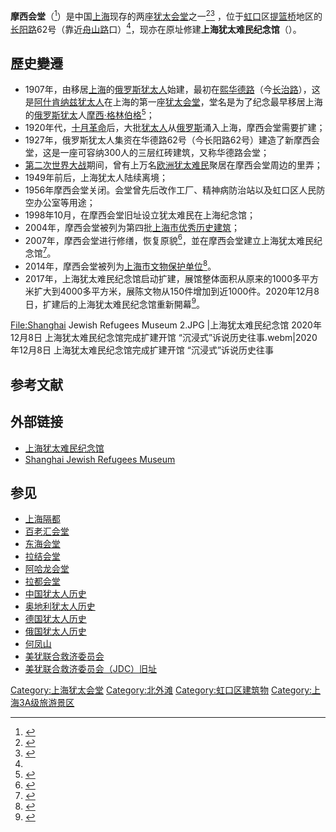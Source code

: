 {{Infobox Museum
 |name          = 上海犹太难民纪念馆<br /> <small>{{lang|en|Shanghai Jewish Refugees Museum}}</small>
 |image         = Shanghai_Jewish_Refugees_Museum,_Refurbished_2020.jpg
 |imagesize     = 260
 |caption       = 
 |map_type      = 
 |map_caption   = 
 |latitude      = 
 |longitude     = 
 |established   = 1998年
 |dissolved     = 
 |location      =  {{flagicon|CHN}}[[上海市|上海市]][[虹口区|虹口区]][[长阳路|长阳路]]62号<ref name="纪念馆总览"/>
 |type          = [[纪念馆|纪念馆]]
 |visitors      = 
 |director      = 
 |curator       = 
 |publictransit = [[上海轨道交通12号线|轨交12号线]][[提篮桥站|提篮桥站]]
 |openinghours  =09:00-17:00<ref name="参观注意">{{Cite web|url =http://www.shanghaijews.org.cn/chinese/article/?aid=137|title =参观注意事项|author =|date =|publisher =上海犹太难民纪念馆|language =zh-cn|accessdate =2014-04-18|quote =|deadurl =yes|archiveurl =https://web.archive.org/web/20140419015210/http://www.shanghaijews.org.cn/chinese/article/?aid=137|archivedate =2014-04-19}}</ref><br />{{Fact|（票价：50元）|time=2014-04-18T12:08:07+00:00}}
 |website       = [http://www.shanghaijews.org.cn/ 上海犹太难民纪念馆]
}}

{{文物保护单位
| 级别 = 省级
| 省区市 = 上海市
| 名称 = 摩西会堂旧址
| 图片 = [[File:Ohel_Moishe_Synagogue_Shanghai.jpg|250px]]
| 编号 = 8-47
| 分类 = 近现代重要史迹及代表性建筑
| 时代 = 1907年
| 所在 = [[上海市|上海市]][[虹口区|虹口区]]
| 登录 = 2014年4月4日
}}

{{The Holocaust sidebar}}

'''摩西会堂'''（{{lang-en|'''Ohel Moshe Synagogue'''}}<ref name="">{{Cite web |url=http://www.shanghaijews.org.cn/english/article/?sid=14 |title=Overview |author= |date= |publisher=Shanghai Jewish Refugees Museum |language=en |accessdate=2014-04-10 |quote= |deadurl=yes |archiveurl=https://web.archive.org/web/20160304065712/http://www.shanghaijews.org.cn/english/article/?sid=14 |archivedate=2016-03-04 }}</ref>）是中国[[上海|上海]]现存的两座[[犹太会堂|犹太会堂]]之一<ref>{{Cite web |url=http://hkq.sh.gov.cn/webfront/sub_newscontent.aspx?cid=330&id=92 |title=摩西会堂将旧貌重现 |access-date=2010-04-02 |archive-date=2007-05-07 |archive-url=https://web.archive.org/web/20070507054259/http://hkq.sh.gov.cn/WebFront/sub_newscontent.aspx?cid=330&id=92 |dead-url=yes }}</ref><ref name="纪念馆总览">{{Cite web|url =http://www.shanghaijews.org.cn/chinese/article/?sid=14|title =总览|author =|date =|publisher =上海犹太难民纪念馆|language =zh-cn|accessdate =2014-04-18|quote =|deadurl =yes|archiveurl =https://web.archive.org/web/20140414180936/http://www.shanghaijews.org.cn/chinese/article/?sid=14|archivedate =2014-04-14}}</ref>
，位于[[虹口|虹口]]区[[提篮桥|提篮桥]]地区的[[长阳路|长阳路]]62号（靠近[[舟山路|舟山路]]口）<ref name="纪念馆总览"/>，现亦在原址修建'''上海犹太难民纪念馆'''（{{lang|en|'''Shanghai Jewish Refugees Museum'''}}）。
==歷史變遷==
*1907年，由移居[[上海|上海]]的[[俄罗斯犹太人|俄罗斯犹太人]]始建，最初在[[熙华德路|熙华德路]]（今[[长治路|长治路]]），这是[[阿什肯纳兹犹太人|阿什肯纳兹犹太人]]在上海的第一座[[犹太会堂|犹太会堂]]，堂名是为了纪念最早移居上海的[[俄罗斯犹太|俄罗斯犹太]]人[[摩西·格林伯格|摩西·格林伯格]]<ref>{{Cite web |url=http://www.shtong.gov.cn/newsite/node2/node2245/node75195/node75205/node75326/node75334/userobject1ai92297.html |title=上海宗教志 >> 第六编其他宗教 >> 第三章犹太教 >> 第二节　场所 |access-date=2019-04-15 |archive-date=2015-01-30 |archive-url=https://web.archive.org/web/20150130161936/http://www.shtong.gov.cn/newsite/node2/node2245/node75195/node75205/node75326/node75334/userobject1ai92297.html |dead-url=no }}</ref>；
*1920年代，[[十月革命|十月革命]]后，大批[[犹太人|犹太人]]从[[俄罗斯|俄罗斯]]涌入上海，摩西会堂需要扩建；
*1927年，俄罗斯犹太人集资在华德路62号（今长阳路62号）建造了新摩西会堂，这是一座可容纳300人的三层红砖建筑，又称华德路会堂；
*[[第二次世界大战|第二次世界大战]]期间，曾有上万名[[欧洲犹太难民|欧洲犹太难民]]聚居在摩西会堂周边的里弄；
*1949年前后，上海犹太人陆续离境；
*1956年摩西会堂关闭。会堂曾先后改作工厂、精神病防治站以及虹口区人民防空办公室等用途；
*1998年10月，在摩西会堂旧址设立犹太难民在上海纪念馆；
*2004年，摩西会堂被列为第四批[[上海市优秀历史建筑|上海市优秀历史建筑]]；
*2007年，摩西会堂进行修缮，恢复原貌<ref>{{Cite web |url=http://old.jfdaily.com/gb/jfxww/xj/node11488/userobject1ai1862199.html |title=虹口摩西会堂修缮如旧 |access-date=2010-04-02 |archive-date=2014-04-13 |archive-url=https://web.archive.org/web/20140413124357/http://old.jfdaily.com/gb/jfxww/xj/node11488/userobject1ai1862199.html |dead-url=no }}</ref>，並在摩西会堂建立上海犹太难民纪念馆<ref>{{cite news |title=上海犹太难民纪念馆重新亮相：今日起向公众开放，实行预约制 |url=https://www.sohu.com/a/437005747_260616}}</ref>。
*2014年，摩西会堂被列为[[上海市文物保护单位|上海市文物保护单位]]<ref>{{Cite book|title=中国文物地图集 上海分册|last=国家文物局主编|publisher=北京：[[中华地图学社|中华地图学社]]|year=2017.01|isbn=978-7-80031-643-2|pages=136-140}}</ref>。
*2017年，上海犹太难民纪念馆启动扩建，展馆整体面积从原来的1000多平方米扩大到4000多平方米，展陈文物从150件增加到近1000件。2020年12月8日，扩建后的上海犹太难民纪念馆重新開幕<ref>{{cite news |title=听世界会客厅的“避风港”往事 上海犹太难民纪念馆全新亮相 |url=http://sh.people.com.cn/n2/2020/1208/c134768-34461920.html |publisher=上观新闻}}</ref>。
<gallery>
File:Shanghai Jewish Refugees Museum 2.JPG |上海犹太难民纪念馆
2020年12月8日 上海犹太难民纪念馆完成扩建开馆 “沉浸式”诉说历史往事.webm|2020年12月8日 上海犹太难民纪念馆完成扩建开馆 “沉浸式”诉说历史往事
</gallery>

==参考文献==
{{Reflist}}

==外部链接==
*[https://web.archive.org/web/20140407004626/http://www.shanghaijews.org.cn/Chinese/ 上海犹太难民纪念馆]{{zh-cn}}
*[https://web.archive.org/web/20140413231035/http://www.shanghaijews.org.cn/english/ Shanghai Jewish Refugees Museum]{{en}}

==参见==
*[[上海隔都|上海隔都]]
*[[百老汇会堂|百老汇会堂]]
*[[东海会堂|东海会堂]]
*[[拉结会堂|拉结会堂]]
*[[阿哈龙会堂|阿哈龙会堂]]
*[[拉都会堂|拉都会堂]]
*[[中国犹太人历史|中国犹太人历史]]
*[[奥地利犹太人历史|奥地利犹太人历史]]
*[[德国犹太人历史|德国犹太人历史]]
*[[俄国犹太人历史|俄国犹太人历史]]
*[[何凤山|何凤山]]
*[[美犹联合救济委员会|美犹联合救济委员会]]
*[[美犹联合救济委员会（JDC）旧址|美犹联合救济委员会（JDC）旧址]]

{{commons}}
{{上海市文物保护单位}}
{{上海市第四批优秀历史建筑}}
[[Category:上海犹太会堂|Category:上海犹太会堂]]
[[Category:北外滩|Category:北外滩]]
[[Category:虹口区建筑物|Category:虹口区建筑物]]
[[Category:上海3A级旅游景区|Category:上海3A级旅游景区]]